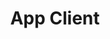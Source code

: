 ---
title: App Client
prev: 
    link: /build/algokit/utils/python/account/
next:
    link: /build/algokit/utils/python/app-deploy/
---